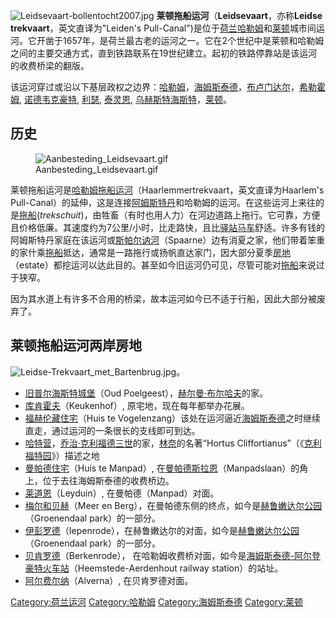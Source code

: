 [[Image:Leidsevaart-bollentocht2007.jpg|thumb]]
'''莱顿拖船运河'''（'''Leidsevaart'''，亦称'''Leidse trekvaart'''，英文直译为"Leiden's Pull-Canal")是位于[[荷兰|荷兰]][[哈勒姆|哈勒姆]]和[[莱顿|莱顿]]城市间运河。它开凿于1657年，是荷兰最古老的运河之一。它在2个世纪中是莱顿和哈勒姆之间的主要交通方式，直到铁路联系在19世纪建立。起初的铁路停靠站是该运河的收费桥梁的翻版。

该运河穿过或沿以下基层政权之边界：[[哈勒姆|哈勒姆]]，[[海姆斯泰德|海姆斯泰德]]，[[布卢门达尔|布卢门达尔]]，[[希勒霍姆|希勒霍姆]], [[诺德韦克豪特|诺德韦克豪特]], [[利瑟|利瑟]], [[泰灵恩|泰灵恩]], [[乌赫斯特海斯特|乌赫斯特海斯特]]，[[莱顿|莱顿]]。

==历史==
[[Image:Aanbesteding_Leidsevaart.gif|thumb]]

莱顿拖船运河是[[哈勒姆拖船运河|哈勒姆拖船运河]]（Haarlemmertrekvaart，英文直译为Haarlem's Pull-Canal）的延伸，这是连接[[阿姆斯特丹|阿姆斯特丹]]和哈勒姆的运河。在这些运河上来往的是[[拖船_(荷兰)|拖船]](''trekschuit'')，由牲畜（有时也用人力）在河边道路上拖行。它可靠，方便且价格低廉。其速度约为7公里/小时，比走路快，且比[[驿站马车|驿站马车]]舒适。许多有钱的阿姆斯特丹家庭在该运河或[[斯帕尔讷河|斯帕尔讷河]]（Spaarne）边有消夏之家，他们带着笨重的家什乘[[拖船_(荷兰)|拖船]]抵达，通常是一路拖行或扬帆直达家门，因大部分夏季[[房地|房地]]（estate）都挖运河以达此目的。甚至如今旧运河仍可见，尽管可能对[[拖船_(荷兰)|拖船]]来说过于狭窄。

因为其水道上有许多不合用的桥梁，故本运河如今已不适于行船，因此大部分被废弃了。

==莱顿拖船运河两岸房地==
[[Image:Leidse-Trekvaart_met_Bartenbrug.jpg|thumb]]。
* [[旧普尔海斯特城堡|旧普尔海斯特城堡]]（Oud Poelgeest），[[赫尔曼·布尔哈夫|赫尔曼·布尔哈夫]]的家。
* [[库肯霍夫|库肯霍夫]]（Keukenhof）, 原宅地，现在每年都举办花展。
* [[福赫伦藏住宅|福赫伦藏住宅]]（Huis te Vogelenzang）该处在运河逼近[[海姆斯泰德|海姆斯泰德]]之时继续直走，通过运河的一条很长的支线即可到达。
* [[哈特营|哈特营]]，[[乔治·克利福德三世|乔治·克利福德三世]]的家，[[林奈|林奈]]的名著“Hortus Cliffortianus”（《[[克利福特园|克利福特园]]》）描述之地
* [[曼帕德住宅|曼帕德住宅]]（Huis te Manpad）, 在[[曼帕德斯拉恩|曼帕德斯拉恩]]（Manpadslaan）的角上，位于去往海姆斯泰德的收费桥边。
* [[莱道恩|莱道恩]]（Leyduin）, 在曼帕德（Manpad）对面。
* [[梅尔和贝赫|梅尔和贝赫]]（Meer en Berg），在曼帕德东侧的终点，如今是[[赫鲁嫩达尔公园|赫鲁嫩达尔公园]]（Groenendaal park）的一部分。
* [[伊彭罗德|伊彭罗德]]（Iepenrode），在赫鲁嫩达尔的对面，如今是[[赫鲁嫩达尔公园|赫鲁嫩达尔公园]]（Groenendaal park）的一部分。
* [[贝肯罗德|贝肯罗德]]（Berkenrode）， 在哈勒姆收费桥对面，如今是[[海姆斯泰德-阿尔登豪特火车站|海姆斯泰德-阿尔登豪特火车站]]（Heemstede-Aerdenhout railway station）的站址。
* [[阿尔费尔纳|阿尔费尔纳]]（Alverna）, 在贝肯罗德对面。

{{coord|52.2805|4.5887|dim:20000_region:NL|display=title}}

[[Category:荷兰运河|Category:荷兰运河]]
[[Category:哈勒姆|Category:哈勒姆]]
[[Category:海姆斯泰德|Category:海姆斯泰德]]
[[Category:莱顿|Category:莱顿]]